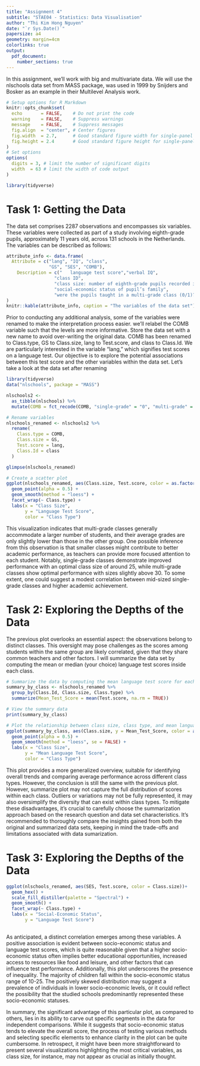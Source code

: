 ```yaml
---
title: "Assignment 4"
subtitle: "STAE04 - Statistics: Data Visualisation"
author: "Thi Kim Hong Nguyen"
date: "`r Sys.Date()`"
papersize: a4
geometry: margin=4cm
colorlinks: true
output:
  pdf_document:
    number_sections: true
---
```

In this assignment, we'll work with big and multivariate data. We will use the nlschools data set from MASS package, was used in 1999 by Snijders and Bosker as an example in their Multilevel Analysis work. 

```r
# Setup options for R Markdown
knitr::opts_chunk$set(
  echo       = FALSE,    # Do not print the code
  warning    = FALSE,    # Suppress warnings
  message    = FALSE,    # Suppress messages
  fig.align  = "center", # Center figures
  fig.width  = 2.7,      # Good standard figure width for single-panel figures
  fig.height = 2.4       # Good standard figure height for single-panel figures
)
# Set options
options(
  digits = 3, # limit the number of significant digits
  width  = 63 # limit the width of code output
)

library(tidyverse)

```
# Task 1: Getting the Data

The data set comprises 2287 observations and encompasses six variables. These variables were collected as part of a study involving eighth-grade pupils, approximately 11 years old, across 131 schools in the Netherlands. 
The variables can be described as follows:

```r
attribute_info <- data.frame(
  Attribute = c("lang", "IQ", "class",
                "GS", "SES", "COMB"),
    Description = c("	language test score","verbal IQ",
                  "class ID",
                  "class size: number of eighth-grade pupils recorded in the class",
                  "social-economic status of pupil’s family",
                  "were the pupils taught in a multi-grade class (0/1)? Classes which contained pupils from grades 7 and 8 are coded 1, but only eighth-graders were tested")
)
knitr::kable(attribute_info, caption = "The variables of the data set")
```
Prior to conducting any additional analysis, some of the variables were renamed to make the interpretation process easier. we’ll relabel the COMB variable such that the levels are more informative. Store the data set with a new name to avoid over-writing the original data. COMB has been renamed to Class.type, GS to Class.size, lang to Test.score, and class to Class.Id. We are particularly interested in the variable "lang," which signifies test scores on a language test. Our objective is to explore the potential associations between this test score and the other variables within the data set. 
Let's take a look at the data set after renaming
```r
library(tidyverse)
data("nlschools", package = "MASS")

nlschools2 <-
  as_tibble(nlschools) %>%
  mutate(COMB = fct_recode(COMB, "single-grade" = "0", "multi-grade" = "1"))

# Rename variables
nlschools_renamed <- nlschools2 %>%
  rename(
    Class.type = COMB,
    Class.size = GS,
    Test.score = lang,
    Class.Id = class
  )

glimpse(nlschools_renamed)
```

```r

# Create a scatter plot
ggplot(nlschools_renamed, aes(Class.size, Test.score, color = as.factor(Class.type))) +
  geom_point(alpha = 0.5) +  
  geom_smooth(method = "loess") +
  facet_wrap(~ Class.type) +
  labs(x = "Class Size",
       y = "Language Test Score",
       color = "Class Type")

```
This visualization indicates that multi-grade classes generally accommodate a larger number of students, and their average grades are only slightly lower than those in the other group. One possible inference from this observation is that smaller classes might contribute to better academic performance, as teachers can provide more focused attention to each student. Notably, single-grade classes demonstrate improved performance with an optimal class size of around 25, while multi-grade classes show optimal performance with sizes slightly above 30. To some extent, one could suggest a modest correlation between mid-sized single-grade classes and higher academic achievement.

# Task 2: Exploring the Depths of the Data

The previous plot overlooks an essential aspect: the observations belong to distinct classes. This oversight may pose challenges as the scores among students within the same group are likely correlated, given that they share common teachers and other factors. I will summarize the data set by computing the mean or median (your choice) language test scores inside each class.

```r

# Summarize the data by computing the mean language test score for each class
summary_by_class <- nlschools_renamed %>%
  group_by(Class.Id, Class.size, Class.type) %>%
  summarize(Mean_Test_Score = mean(Test.score, na.rm = TRUE))

# View the summary data
print(summary_by_class)

# Plot the relationship between class size, class type, and mean language test score
ggplot(summary_by_class, aes(Class.size, y = Mean_Test_Score, color = as.factor(Class.type))) +
  geom_point(alpha = 0.5) +
  geom_smooth(method = "loess", se = FALSE) +
  labs(x = "Class Size",
       y = "Mean Language Test Score",
       color = "Class Type")
```

This plot provides a more generalized overview, suitable for identifying overall trends and comparing average performance across different class types. However, the conclusion is still the same with the previous plot. However, summarize plot may not capture the full distribution of scores within each class. Outliers or variations may not be fully represented, it may also oversimplify the diversity that can exist within class types. To mitigate these disadvantages, it's crucial to carefully choose the summarization approach based on the research question and data set characteristics. It's recommended to thoroughly compare the insights gained from both the original and summarized data sets, keeping in mind the trade-offs and limitations associated with data sumarization.

# Task 3: Exploring the Depths of the Data


```r

ggplot(nlschools_renamed, aes(SES, Test.score, color = Class.size))+
  geom_hex() +
  scale_fill_distiller(palette = "Spectral") +
  geom_smooth() +
  facet_wrap(~ Class.type) +
  labs(x = "Social-Economic Status",
       y = "Language Test Score")
      
```

As anticipated, a distinct correlation emerges among these variables. A positive association is evident between socio-economic status and language test scores, which is quite reasonable given that a higher socio-economic status often implies better educational opportunities, increased access to resources like food and leisure, and other factors that can influence test performance. Additionally, this plot underscores the presence of inequality. The majority of children fall within the socio-economic status range of 10-25. The positively skewed distribution may suggest a prevalence of individuals in lower socio-economic levels, or it could reflect the possibility that the studied schools predominantly represented these socio-economic statuses.

In summary, the significant advantage of this particular plot, as compared to others, lies in its ability to carve out specific segments in the data for independent comparisons. While it suggests that socio-economic status tends to elevate the overall score, the process of testing various methods and selecting specific elements to enhance clarity in the plot can be quite cumbersome. In retrospect, it might have been more straightforward to present several visualizations highlighting the most critical variables, as class size, for instance, may not appear as crucial as initially thought.
